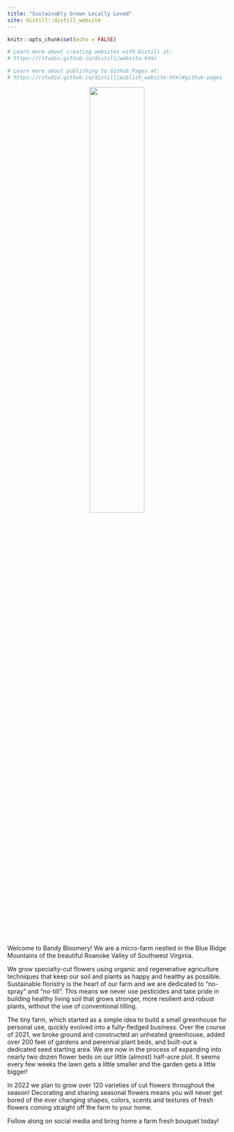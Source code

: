 ```yaml
---
title: "Sustainably Grown Locally Loved"
site: distill::distill_website
---
```


```r
knitr::opts_chunk$set(echo = FALSE)

# Learn more about creating websites with Distill at:
# https://rstudio.github.io/distill/website.html

# Learn more about publishing to GitHub Pages at:
# https://rstudio.github.io/distill/publish_website.html#github-pages

```
<center>
![](assets/BB_logo_sage@3x.png){width="50%"}
</center>

 
Welcome to Bandy Bloomery! We are a micro-farm nestled in the Blue Ridge Mountains of the beautiful Roanoke Valley of Southwest Virginia. 

We grow specialty-cut flowers using organic and regenerative agriculture techniques that keep our soil and plants as happy and healthy as possible. Sustainable floristry is the heart of our farm and we are dedicated to "no-spray" and "no-till". This means we never use pesticides and take pride in building healthy living soil that grows stronger, more resilient and robust plants, without the use of conventional tilling.

The tiny farm, which started as a simple idea to build a small greenhouse for personal use, quickly evolved into a fully-fledged business. Over the course of 2021, we broke ground and constructed an unheated greenhouse, added over 200 feet of gardens and perennial plant beds, and built-out a dedicated seed starting area. We are now in the process of expanding into nearly two dozen flower beds on our little (almost) half-acre plot. It seems every few weeks the lawn gets a little smaller and the garden gets a little bigger!

In 2022 we plan to grow over 120 varieties of cut flowers throughout the season! Decorating and sharing seasonal flowers means you will never get bored of the ever changing shapes, colors, scents and textures of fresh flowers coming straight off the farm to your home. 

Follow along on social media and bring home a farm fresh bouquet today!

